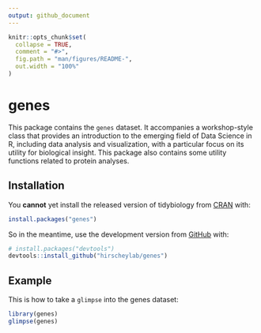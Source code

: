 ```yaml
---
output: github_document
---
```


<!-- README.md is generated from README.Rmd. Please edit that file -->

```r
knitr::opts_chunk$set(
  collapse = TRUE,
  comment = "#>",
  fig.path = "man/figures/README-",
  out.width = "100%"
)
```

# genes

<!-- badges: start -->
<!-- badges: end -->

This package contains the `genes` dataset. It accompanies a workshop-style class that provides an
introduction to the emerging field of Data Science in R, including data
analysis and visualization, with a particular focus on its utility for
biological insight. This package also contains some utility functions related to protein analyses.

## Installation

You **cannot** yet install the released version of tidybiology from
[CRAN](https://CRAN.R-project.org) with:

``` r
install.packages("genes")
```

So in the meantime, use the development version from
[GitHub](https://github.com/) with:

``` r
# install.packages("devtools")
devtools::install_github("hirscheylab/genes")
```


## Example

This is how to take a `glimpse` into the genes dataset:

``` r
library(genes)
glimpse(genes)
```
